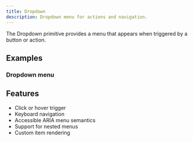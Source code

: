 ```yaml
---
title: Dropdown
description: Dropdown menu for actions and navigation.
---
```


The Dropdown primitive provides a menu that appears when triggered by a button or action.

## Examples

### Dropdown menu

<Preview path="primitives-dropdown" />

## Features

- Click or hover trigger
- Keyboard navigation
- Accessible ARIA menu semantics
- Support for nested menus
- Custom item rendering

